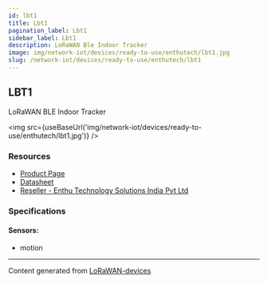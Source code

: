 ```yaml
---
id: lbt1
title: Lbt1
pagination_label: Lbt1
sidebar_label: Lbt1
description: LoRaWAN Ble Indoor Tracker
image: img/network-iot/devices/ready-to-use/enthutech/lbt1.jpg
slug: /network-iot/devices/ready-to-use/enthutech/lbt1
---
```



<LegacyContentBanner />

## LBT1

LoRaWAN BLE Indoor Tracker

<img src={useBaseUrl('img/network-iot/devices/ready-to-use/enthutech/lbt1.jpg')} />

### Resources

- [Product Page](http://www.dragino.com/products/lora-lorawan-end-node/item/165-lbt1.html)
- [Datasheet](http://www.dragino.com/downloads/index.php?dir=LoRa_End_Node/LBT1/)
- [Reseller - Enthu Technology Solutions India Pvt Ltd](https://www.enthutech.in/zh_HK/shop/category/lora-devices-2)

### Specifications

#### Sensors:

- motion

---

Content generated from [LoRaWAN-devices](https://github.com/TheThingsNetwork/lorawan-devices)
